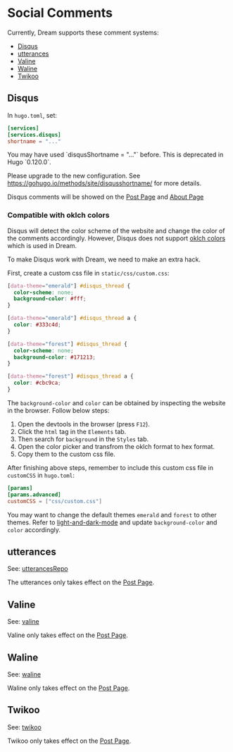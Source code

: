 
# Social Comments

Currently, Dream supports these comment systems:

- [Disqus](https://disqus.com/)
- [utterances](https://utteranc.es/)
- [Valine](https://valine.js.org/en/)
- [Waline](https://waline.js.org/en/)
- [Twikoo](https://twikoo.js.org/en/)

## Disqus

In `hugo.toml`, set:

```toml
[services]
[services.disqus]
shortname = "..."
```

<Callout type="warning">
You may have used `disqusShortname = "..."` before. This is deprecated in Hugo `0.120.0`.

Please upgrade to the new configuration. See https://gohugo.io/methods/site/disqusshortname/ for more details.
</Callout>

Disqus comments will be showed on the [Post Page](post-page.mdx) and [About Page](about-page.md)

### Compatible with oklch colors

Disqus will detect the color scheme of the website and change the color of the comments accordingly.
However, Disqus does not support [oklch colors](https://developer.mozilla.org/en-US/docs/Web/CSS/color_value/oklch) which is used in Dream.

To make Disqus work with Dream, we need to make an extra hack.

First, create a custom css file in `static/css/custom.css`:

```css
[data-theme="emerald"] #disqus_thread {
  color-scheme: none;
  background-color: #fff;
}

[data-theme="emerald"] #disqus_thread a {
  color: #333c4d;
}

[data-theme="forest"] #disqus_thread {
  color-scheme: none;
  background-color: #171213;
}

[data-theme="forest"] #disqus_thread a {
  color: #cbc9ca;
}
```

The `background-color` and `color` can be obtained by inspecting the website in the browser. Follow below steps:

1. Open the devtools in the browser (press `F12`).
2. Click the `html` tag in the `Elements` tab.
3. Then search for `background` in the `Styles` tab.
4. Open the color picker and transfrom the oklch format to hex format.
5. Copy them to the custom css file.

After finishing above steps, remember to include this custom css file in `customCSS` in `hugo.toml`:

```toml
[params]
[params.advanced]
customCSS = ["css/custom.css"]
```

You may want to change the default themes `emerald` and `forest` to other themes.
Refer to [light-and-dark-mode](./light-and-dark-mode.md) and update `background-color` and `color` accordingly.

## utterances

See: [utterancesRepo](params-configurations.mdx#utterancesrepo)

The utterances only takes effect on the [Post Page](post-page.mdx).

## Valine

See: [valine](params-configurations.mdx#valine)

Valine only takes effect on the [Post Page](post-page.mdx).

## Waline

See: [waline](params-configurations.mdx#waline)

Waline only takes effect on the [Post Page](post-page.mdx).

## Twikoo

See: [twikoo](params-configurations.mdx#twikoo)

Twikoo only takes effect on the [Post Page](post-page.mdx).
